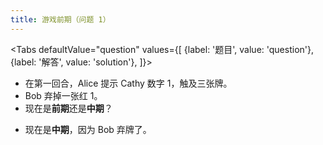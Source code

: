 ```yaml
---
title: 游戏前期（问题 1）
---
```



<BeginnersGuideProgress id="early-game-question-1" />

<Tabs
  defaultValue="question"
  values={[
    {label: '题目', value: 'question'},
    {label: '解答', value: 'solution'},
  ]}>
<TabItem value="question">

- 在第一回合，Alice 提示 Cathy 数字 1，触及三张牌。
- Bob 弃掉一张红 1。
- 现在是**前期**还是**中期**？

</TabItem>
<TabItem value="solution">

- 现在是**中期**，因为 Bob 弃牌了。

</TabItem>
</Tabs>

<EarlyGameQuestion1 />
